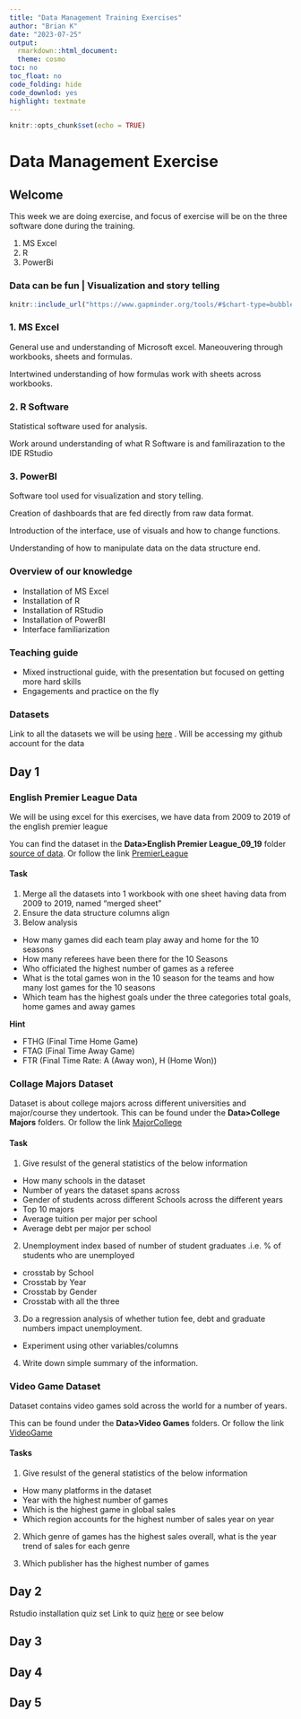 ```yaml
---
title: "Data Management Training Exercises"
author: "Brian K"
date: "2023-07-25"
output:
  rmarkdown::html_document:
  theme: cosmo
toc: no
toc_float: no
code_folding: hide
code_downlod: yes
highlight: textmate
---
```

  
  ```r
knitr::opts_chunk$set(echo = TRUE)
```


# Data Management Exercise {.tabset}

## Welcome 

This week we are doing exercise, and focus of exercise will be on the three software done during the training.

1. MS Excel
2. R
3. PowerBi

### Data can be fun | Visualization and story telling
```r
knitr::include_url("https://www.gapminder.org/tools/#$chart-type=bubbles&url=v1")

```




### 1. MS Excel

  General use and understanding of Microsoft excel. Maneouvering through workbooks, sheets and formulas.

  Intertwined understanding of how formulas work with sheets across workbooks.

### 2. R Software

  Statistical software used for analysis.

  Work around understanding of what R Software is and familirazation to the IDE RStudio


### 3. PowerBI

  Software tool used for visualization and story telling.

  Creation of dashboards that are fed directly from raw data format.

  Introduction of the interface, use of visuals and how to change functions.

  Understanding of how to manipulate data on the data structure end.


### Overview of our knowledge

* Installation of MS Excel
* Installation of R
* Installation of RStudio
* Installation of PowerBI
* Interface familiarization



### Teaching guide

* Mixed instructional guide, with the presentation but focused on getting more hard skills
* Engagements and practice on the fly

### Datasets

Link to all the datasets we will be using [here](https://github.com/Qprop/DataManagementExercises/tree/master/Data) . Will be accessing my github account for the data

## Day 1 {.tabset}

### English Premier League Data

We will be using excel for this exercises, we have data from 2009 to 2019 of the english premier league

You can find the dataset in the **Data>English Premier League_09_19** folder [source of data](https://datahub.io/sports-data/english-premier-league#resource-english-premier-league_zip). Or follow the link [PremierLeague](https://github.com/Qprop/DataManagementExercises/tree/master/Data/English%20Premier%20League_09_19) 

#### Task

1. Merge all the datasets into 1 workbook with one sheet having data from 2009 to 2019, named "merged sheet"
2. Ensure the data structure columns align
3. Below analysis
  - How many games did each team play away and home for the 10 seasons
  - How many referees have been there for the 10 Seasons
  - Who officiated the highest number of games as a referee
  - What is the total games won in the 10 season for the teams and how many lost games for the 10 seasons
  - Which team has the highest goals under the three categories total goals, home games and away games


**Hint**

- FTHG (Final Time Home Game)
- FTAG (Final Time Away Game)
- FTR (Final Time Rate: A (Away won), H (Home Won))


### Collage Majors Dataset

Dataset is about college majors across different universities and major/course they undertook. 
This can be found under the **Data>College Majors** folders. Or follow the link [MajorCollege](https://github.com/Qprop/DataManagementExercises/tree/master/Data/College%20Majors) 

#### Task

1. Give resulst of the general statistics of the below information
  - How many schools in the dataset
  - Number of years the dataset spans across
  - Gender of students across different Schools across the different years
  - Top 10 majors
  - Average tuition per major per school
  - Average debt per major per school
  
2. Unemployment index based of number of student graduates .i.e. % of students who are unemployed
  - crosstab by School
  - Crosstab by Year
  - Crosstab by Gender
  - Crosstab with all the three
  
3. Do a regression analysis of whether tution fee, debt and graduate numbers impact unemployment.
  - Experiment using other variables/columns
  
4. Write down simple summary of the information.


### Video Game Dataset

Dataset contains video games sold across the world for a number of years.

This can be found under the **Data>Video Games** folders. Or follow the link [VideoGame](https://github.com/Qprop/DataManagementExercises/tree/master/Data/Video%20Games)

#### Tasks

1. Give resulst of the general statistics of the below information
  - How many platforms in the dataset
  - Year with the highest number of games
  - Which is the highest game in global sales
  - Which region accounts for the highest number of sales year on year
  
2. Which genre of games has the highest sales overall, what is the year trend of sales for each genre

3. Which publisher has the highest number of games


## Day 2 {.tabset .tabset-pills}

Rstudio installation quiz set 
Link to quiz [here](https://qprop.shinyapps.io/instructor_exam/) or see below



## Day 3 {.tabset .tabset-pills}



## Day 4 {.tabset .tabset-pills}



## Day 5 {.tabset .tabset-pills}